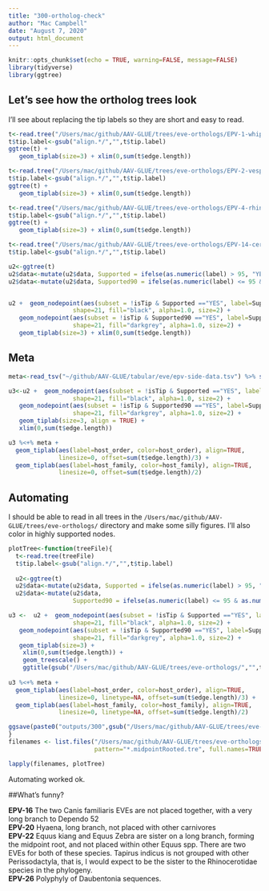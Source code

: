 ```yaml
---
title: "300-ortholog-check"
author: "Mac Campbell"
date: "August 7, 2020"
output: html_document
---
```


```r
knitr::opts_chunk$set(echo = TRUE, warning=FALSE, message=FALSE)
library(tidyverse)
library(ggtree)
```

## Let's see how the ortholog trees look

I'll see about replacing the tip labels so they are short and easy to read.
```r
t<-read.tree("/Users/mac/github/AAV-GLUE/trees/eve-orthologs/EPV-1-whippomorpha.midpointRooted.tre")
t$tip.label<-gsub("align.*/","",t$tip.label)
ggtree(t) +  
   geom_tiplab(size=3) + xlim(0,sum(t$edge.length))

```

```r
t<-read.tree("/Users/mac/github/AAV-GLUE/trees/eve-orthologs/EPV-2-vespertilionidae.midpointRooted.tre")
t$tip.label<-gsub("align.*/","",t$tip.label)
ggtree(t) +  
   geom_tiplab(size=3) + xlim(0,sum(t$edge.length))

```

```r
t<-read.tree("/Users/mac/github/AAV-GLUE/trees/eve-orthologs/EPV-4-rhinocerotidae.midpointRooted.tre")
t$tip.label<-gsub("align.*/","",t$tip.label)
ggtree(t) +  
   geom_tiplab(size=3) + xlim(0,sum(t$edge.length))

```


```r
t<-read.tree("/Users/mac/github/AAV-GLUE/trees/eve-orthologs/EPV-14-cercopithecidae.midpointRooted.tre")
t$tip.label<-gsub("align.*/","",t$tip.label)

u2<-ggtree(t)
u2$data<-mutate(u2$data, Supported = ifelse(as.numeric(label) > 95, "YES","NO"))
u2$data<-mutate(u2$data, Supported90 = ifelse(as.numeric(label) <= 95 & as.numeric(label) >90, "YES","NO"))


u2 +  geom_nodepoint(aes(subset = !isTip & Supported =="YES", label=Supported), 
                  shape=21, fill="black", alpha=1.0, size=2) +
   geom_nodepoint(aes(subset = !isTip & Supported90 =="YES", label=Supported90), 
                  shape=21, fill="darkgrey", alpha=1.0, size=2) +
   geom_tiplab(size=3) + xlim(0,sum(t$edge.length))

```

## Meta
```r
meta<-read_tsv("~/github/AAV-GLUE/tabular/eve/epv-side-data.tsv") %>% select(-INDEX)

u3<-u2 +  geom_nodepoint(aes(subset = !isTip & Supported =="YES", label=Supported), 
                  shape=21, fill="black", alpha=1.0, size=2) +
   geom_nodepoint(aes(subset = !isTip & Supported90 =="YES", label=Supported90), 
                  shape=21, fill="darkgrey", alpha=1.0, size=2) +
   geom_tiplab(size=3, align = TRUE) +
   xlim(0,sum(t$edge.length)) 

u3 %<+% meta +
  geom_tiplab(aes(label=host_order, color=host_order), align=TRUE,
              linesize=0, offset=sum(t$edge.length)/3) +
  geom_tiplab(aes(label=host_family, color=host_family), align=TRUE,
              linesize=0, offset=sum(t$edge.length)/2)


```

## Automating
I should be able to read in all trees in the `/Users/mac/github/AAV-GLUE/trees/eve-orthologs/` directory and make some silly figures. I'll also color in highly supported nodes.

```r
plotTree<-function(treeFile){
  t<-read.tree(treeFile)
  t$tip.label<-gsub("align.*/","",t$tip.label)
 
  u2<-ggtree(t)
  u2$data<-mutate(u2$data, Supported = ifelse(as.numeric(label) > 95, "YES","NO"))
  u2$data<-mutate(u2$data, 
                  Supported90 = ifelse(as.numeric(label) <= 95 & as.numeric(label) >90, "YES","NO"))

u3 <-  u2 +  geom_nodepoint(aes(subset = !isTip & Supported =="YES", label=Supported), 
                  shape=21, fill="black", alpha=1.0, size=2) +
   geom_nodepoint(aes(subset = !isTip & Supported90 =="YES", label=Supported90), 
                  shape=21, fill="darkgrey", alpha=1.0, size=2) +
   geom_tiplab(size=3) + 
    xlim(0,sum(t$edge.length)) +
    geom_treescale() +
    ggtitle(gsub("/Users/mac/github/AAV-GLUE/trees/eve-orthologs/","",treeFile))
  
u3 %<+% meta +
  geom_tiplab(aes(label=host_order, color=host_order), align=TRUE,
              linesize=0, linetype=NA, offset=sum(t$edge.length)/3) +
  geom_tiplab(aes(label=host_family, color=host_family), align=TRUE,
              linesize=0, linetype=NA, offset=sum(t$edge.length)/2)

ggsave(paste0("outputs/300",gsub("/Users/mac/github/AAV-GLUE/trees/eve-orthologs/","",treeFile),".pdf"))
}
filenames <- list.files("/Users/mac/github/AAV-GLUE/trees/eve-orthologs/", 
                        pattern="*.midpointRooted.tre", full.names=TRUE)

lapply(filenames, plotTree)
```

Automating worked ok.

##What's funny?

__EPV-16__ The two Canis familiaris EVEs are not placed together, with a very long branch to Dependo 52    
__EPV-20__ Hyaena, long branch, not placed with other carnivores     
__EPV-22__ Equus kiang and Equus Zebra are sister on a long branch, forming the midpoint root, and not placed within other Equus spp. There are two EVEs for both of these species. Tapirus indicus is not grouped with other Perissodactyla, that is, I would expect to be the sister to the Rhinocerotidae species in the phylogeny.    
__EPV-26__ Polyphyly of Daubentonia sequences.    


